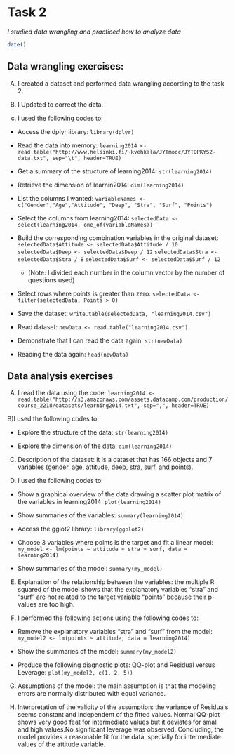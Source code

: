 # Task 2 

*I studied data wrangling and practiced how to analyze data*


```r
date()
```

## Data wrangling exercises: 

A) I created a dataset and performed data wrangling according to the task 2.

B) I Updated to correct the data.

c) I used the following codes to:

* Access the dplyr library: `library(dplyr)`

* Read the data into memory: `learning2014 <- read.table("http://www.helsinki.fi/~kvehkala/JYTmooc/JYTOPKYS2-data.txt", sep="\t", header=TRUE)`

* Get a summary of the structure of learning2014: `str(learning2014)`

* Retrieve the dimension of learnin2014: `dim(learning2014)`

* List the columns I wanted: `variableNames <- c("Gender","Age","Attitude", "Deep", "Stra", "Surf", "Points")`

* Select the columns from learning2014: `selectedData <- select(learning2014, one_of(variableNames))`


* Build the corresponding combination variables in the original dataset:
`selectedData$Attitude <- selectedData$Attitude / 10`
`selectedData$Deep <- selectedData$Deep / 12`
`selectedData$Stra <- selectedData$Stra / 8`
`selectedData$Surf <- selectedData$Surf / 12`

  + (Note: I divided each number in the column vector by the number of questions used) 

* Select rows where points is greater than zero: `selectedData <- filter(selectedData, Points > 0)`

* Save the dataset: `write.table(selectedData, "learning2014.csv")`

* Read dataset: `newData <- read.table("learning2014.csv")`

* Demonstrate that I can read the data again: `str(newData)`

* Reading the data again: `head(newData)`


## Data analysis exercises

A) I read the data using the code: 
`learning2014 <- read.table("http://s3.amazonaws.com/assets.datacamp.com/production/course_2218/datasets/learning2014.txt", sep=",", header=TRUE)`


B)I used the following codes to:

* Explore the structure of the data: `str(learning2014)`

* Explore the dimension of the data: `dim(learning2014)`

C) Description of the dataset: it is a dataset that has 166 objects and 7 variables (gender, age, attitude, deep, stra, surf, and points).

D) I used the following codes to:

* Show a graphical overview of the data drawing a scatter plot matrix of the variables in learning2014: `plot(learning2014)`

* Show summaries of the variables: `summary(learning2014)`

* Access the gglot2 library: `library(ggplot2)`

* Choose 3 variables where points is the target and fit a linear model: `my_model <- lm(points ~ attitude + stra + surf, data = learning2014)`

* Show summaries of the model: `summary(my_model)`

E) Explanation of the relationship between the variables: the multiple R squared of the model shows that the explanatory variables "stra" and "surf" are not related to the target variable "points" because their p-values are too high.

F) I performed the following actions using the following codes to:

* Remove the explanatory variables "stra" and "surf" from the model: `my_model2 <- lm(points ~ attitude, data = learning2014)`

* Show the summaries of the model: `summary(my_model2)`

* Produce the following diagnostic plots: QQ-plot and Residual versus Leverage: `plot(my_model2, c(1, 2, 5))`

G) Assumptions of the model: the main assumption is that the modeling errors are normally distributed with equal variance.

H) Interpretation of the validity of the assumption: the variance of Residuals seems constant and independent of the fitted values. Normal QQ-plot shows very good feat for intermediate values but it deviates for small and high values.No significant leverage was observed. Concluding, the model provides a reasonable fit for the data, specially for intermediate values of the attitude variable.


